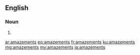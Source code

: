 ==English==

===Noun===
{{head|en|plural}}

# {{plural of|amazement|lang=en}}

[[ar:amazements]]
[[eo:amazements]]
[[fr:amazements]]
[[ku:amazements]]
[[mg:amazements]]
[[my:amazements]]
[[ja:amazements]]